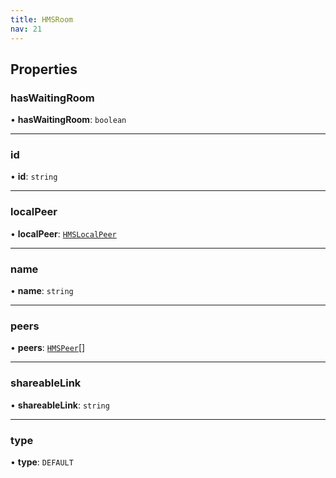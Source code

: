 ```yaml
---
title: HMSRoom
nav: 21
---
```


## Properties

### hasWaitingRoom

• **hasWaitingRoom**: `boolean`

---

### id

• **id**: `string`

---

### localPeer

• **localPeer**: [`HMSLocalPeer`](/js-docs/classes/hmslocalpeer)

---

### name

• **name**: `string`

---

### peers

• **peers**: [`HMSPeer`](/js-docs/classes/hmspeer)[]

---

### shareableLink

• **shareableLink**: `string`

---

### type

• **type**: `DEFAULT`
